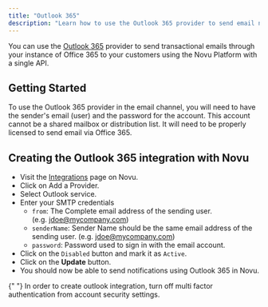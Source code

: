 ```yaml
---
title: "Outlook 365"
description: "Learn how to use the Outlook 365 provider to send email notifications using Novu"
---
```


You can use the [Outlook 365](https://office.com/) provider to send transactional emails through your instance of Office 365 to your customers using the Novu Platform with a single API.

## Getting Started

To use the Outlook 365 provider in the email channel, you will need to have the sender's email (user) and the password for the account. This account cannot be a shared mailbox or distribution list. It will need to be properly licensed to send email via Office 365.

## Creating the Outlook 365 integration with Novu

- Visit the [Integrations](https://dashboard-v2.novu.co/integrations?utm_campaign=docs-office365) page on Novu.
- Click on Add a Provider.
- Select Outlook service.
- Enter your SMTP credentials
  - `from`: The Complete email address of the sending user. (e.g. [jdoe@mycompany.com](mailto:jdoe@mycompany.com))
  - `senderName`: Sender Name should be the same email address of the sending user. (e.g. [jdoe@mycompany.com](mailto:jdoe@mycompany.com))
  - `password`: Password used to sign in with the email account.
- Click on the `Disabled` button and mark it as `Active`.
- Click on the **Update** button.
- You should now be able to send notifications using Outlook 365 in Novu.

<Note>
  {" "}
  In order to create outlook integration, turn off multi factor authentication from
  account security settings.
</Note>
